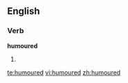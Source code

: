 ==English==

===Verb===
'''humoured'''

#{{past of|humour}}

[[te:humoured]]
[[vi:humoured]]
[[zh:humoured]]